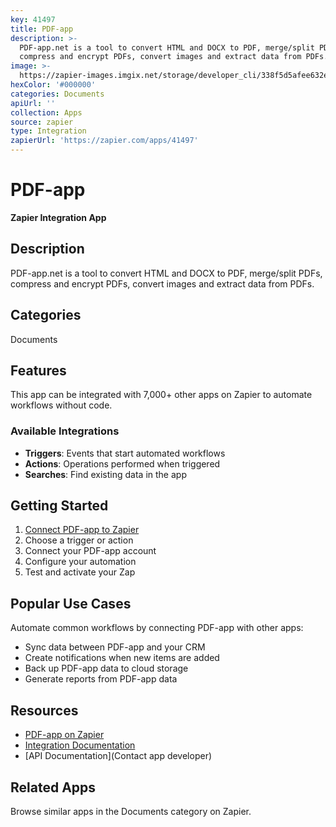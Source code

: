 ```yaml
---
key: 41497
title: PDF-app
description: >-
  PDF-app.net is a tool to convert HTML and DOCX to PDF, merge/split PDFs,
  compress and encrypt PDFs, convert images and extract data from PDFs.
image: >-
  https://zapier-images.imgix.net/storage/developer_cli/338f5d5afee632e55458df0011ae5ad1.png?auto=format%2Ccompress&ixlib=python-3.0.0&q=50
hexColor: '#000000'
categories: Documents
apiUrl: ''
collection: Apps
source: zapier
type: Integration
zapierUrl: 'https://zapier.com/apps/41497'
---
```

# PDF-app

**Zapier Integration App**

## Description

PDF-app.net is a tool to convert HTML and DOCX to PDF, merge/split PDFs, compress and encrypt PDFs, convert images and extract data from PDFs.

## Categories

Documents

## Features

This app can be integrated with 7,000+ other apps on Zapier to automate workflows without code.

### Available Integrations

- **Triggers**: Events that start automated workflows
- **Actions**: Operations performed when triggered
- **Searches**: Find existing data in the app

## Getting Started

1. [Connect PDF-app to Zapier](https://zapier.com/apps/41497)
2. Choose a trigger or action
3. Connect your PDF-app account
4. Configure your automation
5. Test and activate your Zap

## Popular Use Cases

Automate common workflows by connecting PDF-app with other apps:

- Sync data between PDF-app and your CRM
- Create notifications when new items are added
- Back up PDF-app data to cloud storage
- Generate reports from PDF-app data

## Resources

- [PDF-app on Zapier](https://zapier.com/apps/41497)
- [Integration Documentation](https://zapier.com/apps/41497/integrations)
- [API Documentation](Contact app developer)

## Related Apps

Browse similar apps in the Documents category on Zapier.
